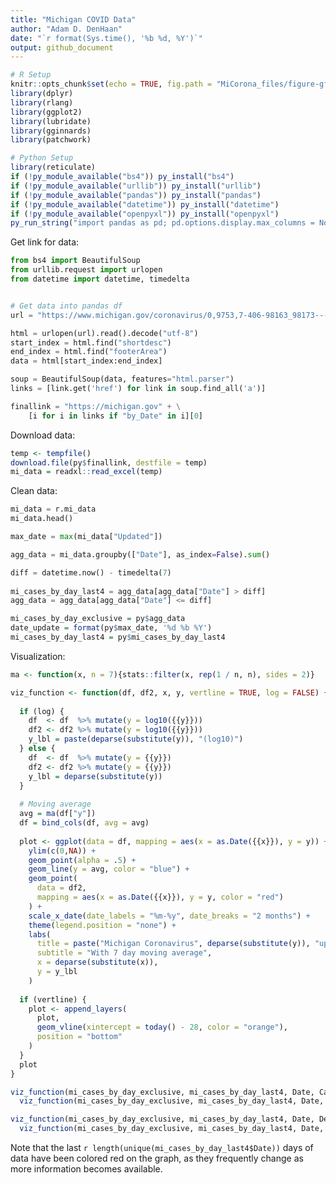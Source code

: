 ```yaml
---
title: "Michigan COVID Data"
author: "Adam D. DenHaan"
date: "`r format(Sys.time(), '%b %d, %Y')`"
output: github_document
---
```


```r
# R Setup
knitr::opts_chunk$set(echo = TRUE, fig.path = "MiCorona_files/figure-gfm/")
library(dplyr)
library(rlang)
library(ggplot2)
library(lubridate)
library(gginnards)
library(patchwork)

# Python Setup
library(reticulate)
if (!py_module_available("bs4")) py_install("bs4")
if (!py_module_available("urllib")) py_install("urllib")
if (!py_module_available("pandas")) py_install("pandas")
if (!py_module_available("datetime")) py_install("datetime")
if (!py_module_available("openpyxl")) py_install("openpyxl")
py_run_string("import pandas as pd; pd.options.display.max_columns = None")
```

Get link for data:
```python
from bs4 import BeautifulSoup
from urllib.request import urlopen
from datetime import datetime, timedelta


# Get data into pandas df
url = "https://www.michigan.gov/coronavirus/0,9753,7-406-98163_98173---,00.html"

html = urlopen(url).read().decode("utf-8")
start_index = html.find("shortdesc")
end_index = html.find("footerArea")
data = html[start_index:end_index]

soup = BeautifulSoup(data, features="html.parser")
links = [link.get('href') for link in soup.find_all('a')]

finallink = "https://michigan.gov" + \
    [i for i in links if "by_Date" in i][0]
```

Download data:
```r
temp <- tempfile()
download.file(py$finallink, destfile = temp)
mi_data = readxl::read_excel(temp)
```

Clean data:
```python
mi_data = r.mi_data
mi_data.head()

max_date = max(mi_data["Updated"])

agg_data = mi_data.groupby(["Date"], as_index=False).sum()

diff = datetime.now() - timedelta(7)
  
mi_cases_by_day_last4 = agg_data[agg_data["Date"] > diff]
agg_data = agg_data[agg_data["Date"] <= diff]
```

```r
mi_cases_by_day_exclusive = py$agg_data
date_update = format(py$max_date, '%d %b %Y')
mi_cases_by_day_last4 = py$mi_cases_by_day_last4
```

Visualization:
```r
ma <- function(x, n = 7){stats::filter(x, rep(1 / n, n), sides = 2)}

viz_function <- function(df, df2, x, y, vertline = TRUE, log = FALSE) {
  
  if (log) {
    df  <- df  %>% mutate(y = log10({{y}}))
    df2 <- df2 %>% mutate(y = log10({{y}}))
    y_lbl = paste(deparse(substitute(y)), "(log10)")
  } else {
    df  <- df  %>% mutate(y = {{y}})
    df2 <- df2 %>% mutate(y = {{y}})
    y_lbl = deparse(substitute(y))
  }
  
  # Moving average
  avg = ma(df["y"])
  df = bind_cols(df, avg = avg)
  
  plot <- ggplot(data = df, mapping = aes(x = as.Date({{x}}), y = y)) +
    ylim(c(0,NA)) +
    geom_point(alpha = .5) +
    geom_line(y = avg, color = "blue") +
    geom_point(
      data = df2,
      mapping = aes(x = as.Date({{x}}), y = y, color = "red")
    ) +
    scale_x_date(date_labels = "%m-%y", date_breaks = "2 months") + 
    theme(legend.position = "none") +
    labs(
      title = paste("Michigan Coronavirus", deparse(substitute(y)), "updated", date_update),
      subtitle = "With 7 day moving average",
      x = deparse(substitute(x)),
      y = y_lbl
    )
  
  if (vertline) {
    plot <- append_layers(
      plot,
      geom_vline(xintercept = today() - 28, color = "orange"),
      position = "bottom"
    )
  }
  plot
}
```

```r
viz_function(mi_cases_by_day_exclusive, mi_cases_by_day_last4, Date, Cases, vertline = FALSE) /
  viz_function(mi_cases_by_day_exclusive, mi_cases_by_day_last4, Date, Cases, log = TRUE, vertline = FALSE)
```

```r
viz_function(mi_cases_by_day_exclusive, mi_cases_by_day_last4, Date, Deaths, vertline = FALSE) / 
  viz_function(mi_cases_by_day_exclusive, mi_cases_by_day_last4, Date, Deaths, vertline = FALSE, log = TRUE)
```

Note that the last `r length(unique(mi_cases_by_day_last4$Date))` days of data have been colored red on the graph, as they frequently change as more information becomes available. 
